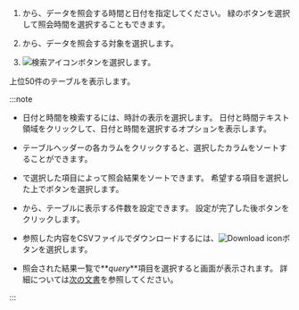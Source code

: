 1. <Cmdname sid="time" className="uitext" />から、データを照会する時間と日付を指定してください。 緑のボタンを選択して照会時間を選択することもできます。

2. <Cmdname sid="instance" className="uitext" />から、データを照会する対象を選択します。

3. ![検索アイコン](/img/ico-btn-search.png)ボタンを選択します。

上位50件のテーブルを表示します。

:::note

- 日付と時間を検索するには、時計の表示を選択します。 日付と時間テキスト領域をクリックして、日付と時間を選択するオプションを表示します。

- テーブルヘッダーの各カラムをクリックすると、選択したカラムをソートすることができます。

- <Cmdname sid="TTL07772" className="uitext" />で選択した項目によって照会結果をソートできます。 希望する項目を選択した上で<LinkImage img="ico-btn-search.png" className="ico" />ボタンを選択します。

- <Cmdname sid="TTL07773" className="uitext" />から、テーブルに表示する件数を設定できます。 設定が完了した後<LinkImage img="ico-btn-search.png" className="ico" />ボタンをクリックします。

- 参照した内容をCSVファイルでダウンロードするには、![Download icon](/img/ico-download.svg)ボタンを選択します。

- 照会された結果一覧で**_query_**項目を選択すると<Cmdname sid="TTL06224" className="uitext" />画面が表示されます。 詳細については[次の文書](#query-details)を参照してください。

:::
